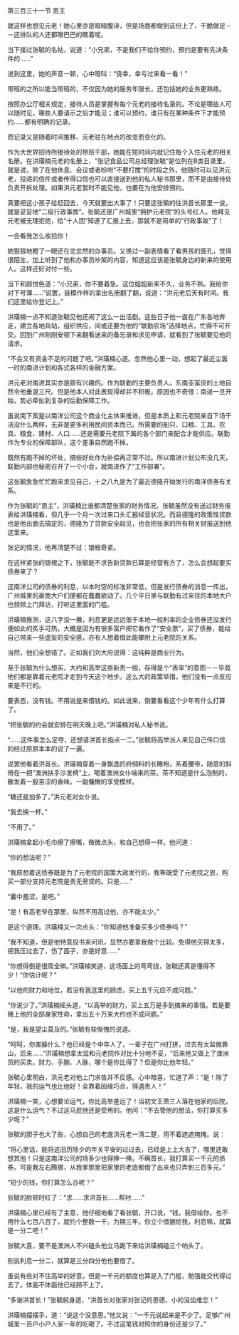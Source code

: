 

第三百三十一节 恩主

就这样也想见元老！她心里亦是暗暗腹诽，但是场面都做到这份上了，干脆做足－－这排队的人还都眼巴巴的瞧着呢。

当下接过张毓的名帖，说道：“小兄弟，不是我们不给你预约，预约是要有先决条件的……”

说到这里，她的声音一顿，心中暗叫：“侥幸，幸亏过来看一看！”

带班的之所以能当带班的，不仅因为她的服务年限长，还包括她的业务更熟练。

按照办公厅相关规定，接待人员是掌握有每个元老的接待名录的。不论是哪些人可以随时见，哪些人要请示之后才能见；谁可以预约，谁只有在某种条件下才能预约……都有明确的记录。

而记录又是随着时间推移、元老驻在地点的改变而变化的。

作为大世界招待所接待处的带班干部，她能在短时间内就记住每个入住元老的相关名册。在洪璜楠元老的名册上，“张记食品公司总经理张毓”是位列在B类目录里，就是说，除了在他休息、会议或者吩咐“不要打搅”的时段之外，他随时可以见洪元老，投递的信件或者传得口信也可以直接送到他的私人秘书那里，而不是由接待处负责开拆处理。如果洪元老暂时不能见他，也要在为他安排预约。

真要把这小孩子给赶回去，今天就要出大事了！只要这张毓的往洪首长那里一说，就是妥妥地“二级行政事故”。张毓还是广州城里“拥护元老院”的头号红人。他拜见元老被无理拒绝，给“十人团”知道了汇报上去，那就不是简单的“行政事故”了！

一会看我怎么收拾你！

她狠狠地瞪了一眼还在忿忿然的办事员。又换过一副表情看了看男孩的面孔，觉得很陌生，加上听到了他和办事员吵架的内容，知道这应该是张毓身边的新来的使用人。这样还好对付一些。

当下和颜悦色道：“小兄弟，你不要着急。这位姐姐新来不久，业务不熟。我给你对下号簿……”说罢，装模作样的拿出名册翻了翻，说道：“洪元老后天有时间。我们这里给你登记上。”

洪璜楠一点不知道张毓见他还闹了这么一出活剧。这些日子他一直在广东各地奔走，建立各地兵站，组织供应，间或还要为他的“联勤农场”选择地点，忙得不可开交。回到广州刚刚安顿下来翻看送来的备忘录和求见申请，就看到了张毓要见他的请求。

“不会又有资金不足的问题了吧。”洪璜楠心道。忽然他心里一动，想起了最近尘嚣一时的南进计划和各式各样的金融方案。

洪元老对南进其实亦是颇有兴趣的。作为联勤的主要负责人。东南亚富庶的土地自然令他垂涎三尺。但是他本人对此表现得却并不积极。原因也不奇怪：南进一旦开始，势必牵扯到复杂的后勤保障工作。

虽说南下案是以南洋公司这个商业化主体来推进，但是本质上和元老院亲自下场干活没什么两样，无非是更多利用民间资本而已。所需要的船只、口粮、工具、农具、粮食、建材、人口……还是需要元老院下属的各个部门来配合才能供应。联勤作为专业的保障部队，这个差事自然跑不掉。

既然有跑不掉的坏处，搞些好处作为补偿再正常不过。所以南进计划公布没几天，联勤内部也秘密召开了一个小会，就南进作了“工作部署”。

这张毓急急忙忙跑来求见自己，十之八九是为了最近德隆开始发行的南洋债券有关系。

作为张毓的“恩主”，洪璜楠比谁都清楚张家的财务情况。张毓虽然没有送过财务报表给洪璜楠看，但几乎一个月一次过来口头汇报经营状况。而且德隆的政策性贷款也是他出面去搞定的，德隆为了贷款安全起见，也会把张家的所有相关财报送到他这里来。

张记的情况，他再清楚不过：银根奇紧。

在这样紧张的银根之下，张毓能不求告新贷款已算是经营有方了，怎么会想起要买债券来了？

这南洋公司的债券的利息，以本时空的标准非常低，但是发行债券的消息一传出，广州城里的豪商大户们便都在蠢蠢欲动了。几个平日里与联勤有过来往的本地大户也频频上门拜访，打听这里面的门槛。

洪璜楠推测，这八字没一撇，利息更是远远低于本地一般利率的企业债券还没发行便如此的炙手可热，大概是因为有很多富户把它看作了“安全票”，买了债券，能给自己带来一些虚妄的安全感，亦有人想着借此能攀附上元老院的关系。

当然，他们全想错了。正如我们刘大府说得：这纯粹是商业行为。

至于张毓为什么想买，大约和高举这些新贵一般，存得是个“表率”的意图－－毕竟他们都是靠着元老院才走到今天这个地步。这么大的政策举措，他们没有一点反应来是不行的。

要表态，没有钱。不用说是来借钱的。如此说来，倒要看看这个少年有什么打算了。

“把张毓的约会就安排在明天晚上吧。”洪璜楠对私人秘书说。

“……这件事怎么定夺，还想请洪首长指点一二。”张毓将高举派人来见自己传口信的经过原原本本的说了一遍。

说罢他看着洪首长。洪璜楠穿着一身飘逸的府绸料的长睡袍，系着腰带，随意的斜倚在一把“澳洲扶手沙发椅”上，喝着澳洲女仆端来的茶。茶不知道是什么泡制的，散发着一股苦涩的香味。一副慵懒的享受模样。

“糖还是加多了，”洪元老对女仆说。

“我去换一杯。”

“不用了。”

洪璜楠拿起小毛巾擦了擦嘴，微微点头，和自己想得一样。他问道：

“你的想法呢？”

“我原想着这债券既是为了元老院的国策大政发行的，我等既受了元老院之恩，购买一部分支持元老院是责无旁贷的。只是……”

“囊中羞涩，是吧。”

“是！有高老爷在那里，纵然不用高过他，亦不能太少。”

是这个道理。洪璜楠又一次点头：“你知道他准备买多少债券吗？”

“我不知道，但是他特意投书来问讯，显然亦要拿我做个比较。免得他买得太多，把我压过去了，伤了面子，亦是好意……”

“你想得倒是很周全嘛。”洪璜楠笑道，这场面上的弯弯绕，张毓还真是懂得不少！“你估计呢？”

“以他的财力和地位，若没有我这里的顾虑，买上五千元应不成问题。”

“你说少了。”洪璜楠摇头道，“以高举的财力，买上五万是手到擒来的事情。若是要赌上他的全部身家性命，拿出五十万来大约也不成问题。”

“是，我是望尘莫及的。”张毓有些惭愧的说道。

“呵呵，你害臊什么？他已经是个中年人了，一辈子在广州打拼，过去有太监做靠山，后来……”洪璜楠想拿太监和元老院作对比十分地不妥，“后来他又做上了澳洲货的买卖。财力、手腕、人脉，哪个是你比得了？但是你比他年轻。”

张毓心里明白，洪元老对他上门求告并不反感。心中暗喜，忙道了声：“是！除了年轻，我的运气也比他好！全靠着因缘巧合，得遇贵人！”

洪璜楠一笑，心想要论运气，你比高举差远了！当初文王萧三人落在他家的后院，这是什么运气？不过这马屁他还是受用的。他问：“不去管他的想法，你打算买多少呢？”

张毓的胆子也大了些，心想自己的老底洪元老一清二楚，用不着遮遮掩掩。说：

“将心里话，能将这旧历除夕的年关平安的过过去，已经是上上大吉了，哪里还敢想其他！只是这南洋公司的场多少也得捧一捧。不瞒首长，我打算买一千元的债券。可是我左右腾挪，从我爹那里把家里的老底都借了出来也只弄到三百多元。”

“短少的钱，你打算怎么办呢？”

张毓的脸顿时红了：“求……求洪首长……帮衬……”

洪璜楠心里已经有了主意，他仔细地看了看张毓，开口说，“钱，我借给你。也不用什么七百八百了，就约个整数一千。为期三年。你立个借据给我，利息嘛，就算是一分二吧！”

张毓大喜，要不是澳洲人不兴磕头他立马跪下来给洪璜楠磕三个响头了。

别说利息一分二，就算是三分四分他也要借了。

虽说有些对不住高举的好意，但是一千元的额度也算是入了门槛，勉强能交代得过去了。体面不体面他已经顾不上了。

“多谢洪首长！”张毓躬身道，“洪首长对张家对张记的恩德，小的没齿难忘！”

洪璜楠摆摆手，道：“说这个没意思。”他又说：“一千元说起来是不少了。足够广州城里一百户小户人家一年的吃喝了。不过这笔钱对照你的身份还是少了。”

